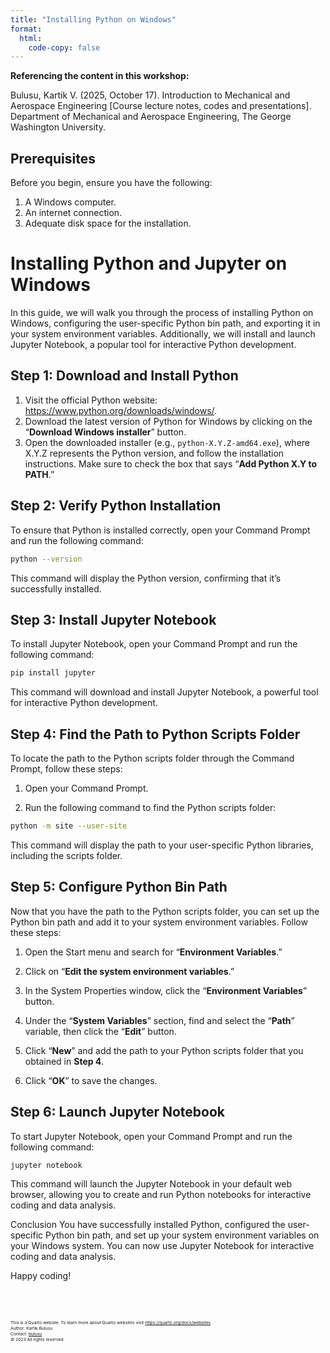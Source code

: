 ```yaml
---
title: "Installing Python on Windows"
format:
  html:
    code-copy: false
---
```

<html>
<head>
    <style>
        body {
            -webkit-user-select: none; /* Safari */
            -moz-user-select: none; /* Firefox */
            -ms-user-select: none; /* IE10+/Edge */
            user-select: none; /* Standard */
        }
    </style>
</head>
<body>

:::{.callout-important}
**Referencing the content in this workshop:**

Bulusu, Kartik V. (2025, October 17). Introduction to Mechanical and Aerospace Engineering [Course lecture notes, codes and presentations]. Department of Mechanical and Aerospace Engineering, The George Washington University.
:::

## Prerequisites

Before you begin, ensure you have the following:

1. A Windows computer.
2. An internet connection.
3. Adequate disk space for the installation.

# Installing Python and Jupyter on Windows

In this guide, we will walk you through the process of installing Python on Windows, configuring the user-specific Python bin path, and exporting it in your system environment variables. Additionally, we will install and launch Jupyter Notebook, a popular tool for interactive Python development.

## Step 1: Download and Install Python

1. Visit the official Python website: [https://www.python.org/downloads/windows/](https://www.python.org/downloads/windows/).
2. Download the latest version of Python for Windows by clicking on the "**Download Windows installer**" button.
3. Open the downloaded installer (e.g., `python-X.Y.Z-amd64.exe`), where X.Y.Z represents the Python version, and follow the installation instructions. Make sure to check the box that says "**Add Python X.Y to PATH**."

## Step 2: Verify Python Installation

To ensure that Python is installed correctly, open your Command Prompt and run the following command:

```bash
python --version
```
This command will display the Python version, confirming that it's successfully installed.

## Step 3: Install Jupyter Notebook
To install Jupyter Notebook, open your Command Prompt and run the following command:

```bash
pip install jupyter
```
This command will download and install Jupyter Notebook, a powerful tool for interactive Python development.

## Step 4: Find the Path to Python Scripts Folder
To locate the path to the Python scripts folder through the Command Prompt, follow these steps:

1. Open your Command Prompt.

2. Run the following command to find the Python scripts folder:
```bash
python -m site --user-site
```

This command will display the path to your user-specific Python libraries, including the scripts folder.

## Step 5: Configure Python Bin Path
Now that you have the path to the Python scripts folder, you can set up the Python bin path and add it to your system environment variables. Follow these steps:

1. Open the Start menu and search for "**Environment Variables**."

2. Click on "**Edit the system environment variables**."

3. In the System Properties window, click the "**Environment Variables**" button.

4. Under the "**System Variables**" section, find and select the "**Path**" variable, then click the "**Edit**" button.

5. Click "**New**" and add the path to your Python scripts folder that you obtained in **Step 4**.

6. Click "**OK**" to save the changes.

## Step 6: Launch Jupyter Notebook
To start Jupyter Notebook, open your Command Prompt and run the following command:

```bash
jupyter notebook
```

This command will launch the Jupyter Notebook in your default web browser, allowing you to create and run Python notebooks for interactive coding and data analysis.

Conclusion
You have successfully installed Python, configured the user-specific Python bin path, and set up your system environment variables on your Windows system. You can now use Jupyter Notebook for interactive coding and data analysis.

Happy coding!


<br><br>
<footer>
  <p><small><small><small><small>This is a Quarto website. To learn more about Quarto websites visit <https://quarto.org/docs/websites>.<br>
  Author: Kartik Bulusu<br>
  Contact: <a href="mailto:bulusu@gwu.edu">bulusu</a><br>
  &copy; 2023 All rights reserved</small></small></small></small></p>
</footer>